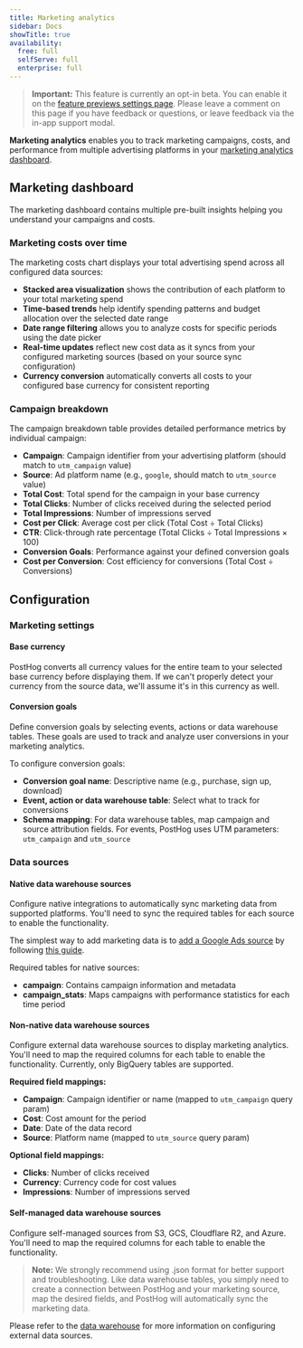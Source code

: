 ```yaml
---
title: Marketing analytics
sidebar: Docs
showTitle: true
availability:
  free: full
  selfServe: full
  enterprise: full
---
```



> **Important:** This feature is currently an opt-in beta. You can enable it on the [feature previews settings page](https://app.posthog.com/settings/user-feature-previews#marketing-analytics). Please leave a comment on this page if you have feedback or questions, or leave feedback via the in-app support modal.

**Marketing analytics** enables you to track marketing campaigns, costs, and performance from multiple advertising platforms in your [marketing analytics dashboard](https://app.posthog.com/web/marketing).

## Marketing dashboard

The marketing dashboard contains multiple pre-built insights helping you understand your campaigns and costs. 

### Marketing costs over time

<ProductScreenshot
    imageLight="https://res.cloudinary.com/dmukukwp6/image/upload/chart_white_e4dddd2635.png" 
    imageDark="https://res.cloudinary.com/dmukukwp6/image/upload/chart_dark_b615545f58.png"
    alt="Marketing analytics dashboard showing marketing costs over time"
    classes="rounded"
/>

The marketing costs chart displays your total advertising spend across all configured data sources:

- **Stacked area visualization** shows the contribution of each platform to your total marketing spend
- **Time-based trends** help identify spending patterns and budget allocation over the selected date range
- **Date range filtering** allows you to analyze costs for specific periods using the date picker
- **Real-time updates** reflect new cost data as it syncs from your configured marketing sources (based on your source sync configuration)
- **Currency conversion** automatically converts all costs to your configured base currency for consistent reporting

### Campaign breakdown

<ProductScreenshot
    imageLight="https://res.cloudinary.com/dmukukwp6/image/upload/table_white_e64873d2b0.png" 
    imageDark="https://res.cloudinary.com/dmukukwp6/image/upload/table_dark_9c7ba9afdb.png"
    alt="Campaign costs breakdown table showing detailed performance metrics"
    classes="rounded"
/>

The campaign breakdown table provides detailed performance metrics by individual campaign:

- **Campaign**: Campaign identifier from your advertising platform (should match to `utm_campaign` value)
- **Source**: Ad platform name (e.g., `google`, should match to `utm_source` value)
- **Total Cost**: Total spend for the campaign in your base currency
- **Total Clicks**: Number of clicks received during the selected period
- **Total Impressions**: Number of impressions served
- **Cost per Click**: Average cost per click (Total Cost ÷ Total Clicks)
- **CTR**: Click-through rate percentage (Total Clicks ÷ Total Impressions × 100)
- **Conversion Goals**: Performance against your defined conversion goals
- **Cost per Conversion**: Cost efficiency for conversions (Total Cost ÷ Conversions)

## Configuration

### Marketing settings

#### Base currency

<ProductScreenshot
    imageLight="https://res.cloudinary.com/dmukukwp6/image/upload/bc_white_26b15e2184.png" 
    imageDark="https://res.cloudinary.com/dmukukwp6/image/upload/bc_dark_c6547dfdb9.png"
    alt="Base currency configuration"
    classes="rounded"
/>

PostHog converts all currency values for the entire team to your selected base currency before displaying them. If we can't properly detect your currency from the source data, we'll assume it's in this currency as well.

#### Conversion goals

<ProductScreenshot
    imageLight="https://res.cloudinary.com/dmukukwp6/image/upload/cg_white_fa41a57c55.png" 
    imageDark="https://res.cloudinary.com/dmukukwp6/image/upload/cg_dark_c6d0c0e1a1.png"
    alt="Conversion goals configuration"
    classes="rounded"
/>

Define conversion goals by selecting events, actions or data warehouse tables. These goals are used to track and analyze user conversions in your marketing analytics.

To configure conversion goals:
- **Conversion goal name**: Descriptive name (e.g., purchase, sign up, download)
- **Event, action or data warehouse table**: Select what to track for conversions
- **Schema mapping**: For data warehouse tables, map campaign and source attribution fields. For events, PostHog uses UTM parameters: `utm_campaign` and `utm_source`

### Data sources

#### Native data warehouse sources

<ProductScreenshot
    imageLight="https://res.cloudinary.com/dmukukwp6/image/upload/native_white_0e3fb7591d.png" 
    imageDark="https://res.cloudinary.com/dmukukwp6/image/upload/native_dark_6056080e7a.png"
    alt="Native data warehouse sources configuration"
    classes="rounded"
/>

Configure native integrations to automatically sync marketing data from supported platforms. You'll need to sync the required tables for each source to enable the functionality.

The simplest way to add marketing data is to [add a Google Ads source](https://app.posthog.com/pipeline/new/source?kind=googleads) by following [this guide](/docs/cdp/sources/google-ads).

Required tables for native sources:
- **campaign**: Contains campaign information and metadata
- **campaign_stats**: Maps campaigns with performance statistics for each time period

#### Non-native data warehouse sources

<ProductScreenshot
    imageLight="https://res.cloudinary.com/dmukukwp6/image/upload/non_native_white_344a406529.png" 
    imageDark="https://res.cloudinary.com/dmukukwp6/image/upload/non_native_dark_f5dd988e41.png"
    alt="Non-native data warehouse sources configuration"
    classes="rounded"
/>

Configure external data warehouse sources to display marketing analytics. You'll need to map the required columns for each table to enable the functionality. Currently, only BigQuery tables are supported.

<ProductScreenshot
    imageLight="https://res.cloudinary.com/dmukukwp6/image/upload/configuring_white_0005e8dba1.png" 
    imageDark="https://res.cloudinary.com/dmukukwp6/image/upload/configuring_dark_90df4b94c2.png"
    alt="Configuring data warehouse source mapping with required and optional fields"
    classes="rounded"
/>

**Required field mappings:**
- **Campaign**: Campaign identifier or name (mapped to `utm_campaign` query param)
- **Cost**: Cost amount for the period
- **Date**: Date of the data record
- **Source**: Platform name (mapped to `utm_source` query param)

**Optional field mappings:**
- **Clicks**: Number of clicks received
- **Currency**: Currency code for cost values
- **Impressions**: Number of impressions served

#### Self-managed data warehouse sources

<ProductScreenshot
    imageLight="https://res.cloudinary.com/dmukukwp6/image/upload/sm_white_f266abeb3a.png" 
    imageDark="https://res.cloudinary.com/dmukukwp6/image/upload/sm_dark_3a47c737b9.png"
    alt="Self-managed data warehouse sources configuration"
    classes="rounded"
/>

Configure self-managed sources from S3, GCS, Cloudflare R2, and Azure. You'll need to map the required columns for each table to enable the functionality.

> **Note:** We strongly recommend using .json format for better support and troubleshooting. Like data warehouse tables, you simply need to create a connection between PostHog and your marketing source, map the desired fields, and PostHog will automatically sync the marketing data.

Please refer to the [data warehouse](/data-warehouse) for more information on configuring external data sources.
